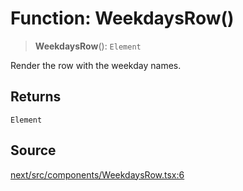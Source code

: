# Function: WeekdaysRow()

> **WeekdaysRow**(): `Element`

Render the row with the weekday names.

## Returns

`Element`

## Source

[next/src/components/WeekdaysRow.tsx:6](https://github.com/gpbl/react-day-picker/blob/86f49ff11/next/src/components/WeekdaysRow.tsx#L6)
